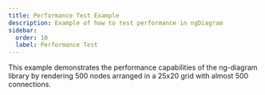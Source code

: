 ```yaml
---
title: Performance Test Example
description: Example of how to test performance in ngDiagram
sidebar:
  order: 10
  label: Performance Test
---
```



This example demonstrates the performance capabilities of the ng-diagram library by rendering 500 nodes arranged in a 25x20 grid with almost 500 connections.

<PerformanceTest />
<ExampleViewer dirName="examples/performance-test" />
